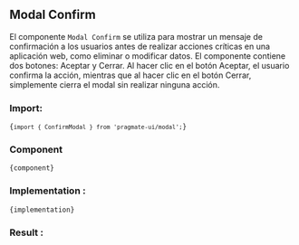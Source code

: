 
## Modal Confirm

El componente `Modal Confirm` se
utiliza para mostrar un mensaje de confirmación a los usuarios antes de
realizar acciones críticas en una aplicación web, como eliminar o
modificar datos. El componente contiene dos botones: Aceptar y Cerrar.
Al hacer clic en el botón Aceptar, el usuario confirma la acción,
mientras que al hacer clic en el botón Cerrar, simplemente cierra el
modal sin realizar ninguna acción.

### Import:

<Code>{`import { ConfirmModal } from 'pragmate-ui/modal';`}</Code>

### Component

<Code>{component}</Code>
### Implementation :

<Code>{implementation}</Code>

### Result :

<Results />
